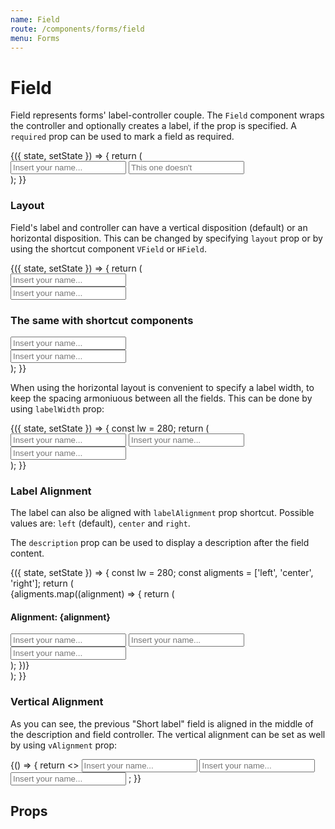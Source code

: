```yaml
---
name: Field
route: /components/forms/field
menu: Forms
---
```





# Field

Field represents forms' label-controller couple.
The `Field` component wraps the controller and optionally creates a label, if the prop is specified.
A `required` prop can be used to mark a field as required.

<Playground>
    <FormsStoryWrapper>
        {({ state, setState }) => {
            return (
                <div style={{ width: 400 }}>
                    <Field label="This field has a label" required={true}>
                        <Input placeholder="Insert your name..." />
                    </Field>
                    <Field>
                        <Input placeholder="This one doesn't" />
                    </Field>
                </div>
            );
        }}
    </FormsStoryWrapper>
</Playground>

### Layout

Field's label and controller can have a vertical disposition (default) or an horizontal disposition.
This can be changed by specifying `layout` prop or by using the shortcut component `VField` or `HField`.

<Playground>
    <FormsStoryWrapper>
        {({ state, setState }) => {
            return (
                <div style={{ width: 400 }}>
                    <div>
                        <Field label="Vertical layout label">
                            <Input placeholder="Insert your name..." />
                        </Field>
                    </div>
                    <div>
                        <Field label="Horizontal layout label" layout="horizontal">
                            <Input placeholder="Insert your name..." />
                        </Field>
                    </div>
                    <h3>The same with shortcut components</h3>
                    <div>
                        <VField label="Vertical layout label">
                            <Input placeholder="Insert your name..." />
                        </VField>
                    </div>
                    <div>
                        <HField label="Horizontal layout label">
                            <Input placeholder="Insert your name..." />
                        </HField>
                    </div>
                </div>
            );
        }}
    </FormsStoryWrapper>
</Playground>

When using the horizontal layout is convenient to specify a label width,
to keep the spacing armoniuous between all the fields.
This can be done by using `labelWidth` prop:

<Playground>
    <FormsStoryWrapper>
        {({ state, setState }) => {
            const lw = 280;
            return (
                <div style={{ width: 500 }}>
                    <HField labelWidth={lw} label="Horizontal layout label">
                        <Input placeholder="Insert your name..." />
                    </HField>
                    <HField labelWidth={lw} label="Short label">
                        <Input placeholder="Insert your name..." />
                    </HField>
                    <HField labelWidth={lw} label="Very very long field label for input field">
                        <Input placeholder="Insert your name..." />
                    </HField>
                </div>
            );
        }}
    </FormsStoryWrapper>
</Playground>

### Label Alignment

The label can also be aligned with `labelAlignment` prop shortcut.
Possible values are: `left` (default), `center` and `right`.

The `description` prop can be used to display a description after the field content.

<Playground format={false}>
    <FormsStoryWrapper>
        {({ state, setState }) => {
            const lw = 280;
            const aligments = ['left', 'center', 'right'];
            return (
                <div style={{ width: 500 }}>
                    {aligments.map((alignment) => {
                        return (
                            <div key={alignment} className="m-b-20">
                                <h4>
                                    Alignment: <Monospace>{alignment}</Monospace>
                                </h4>
                                <HField
                                    labelWidth={lw}
                                    labelAlignment={alignment}
                                    label="Horizontal layout label"
                                >
                                    <Input placeholder="Insert your name..." />
                                </HField>
                                <HField
                                    labelWidth={lw}
                                    labelAlignment={alignment}
                                    label="Short label"
                                    description="This is a short label used to describe the field content."
                                >
                                    <Input placeholder="Insert your name..." />
                                </HField>
                                <HField
                                    labelWidth={lw}
                                    labelAlignment={alignment}
                                    label="Very very long field label for input field"
                                >
                                    <Input placeholder="Insert your name..." />
                                </HField>
                            </div>
                        );
                    })}
                </div>
            );
        }}
    </FormsStoryWrapper>
</Playground>

### Vertical Alignment

As you can see, the previous "Short label" field is aligned in the middle of the description and field controller.
The vertical alignment can be set as well by using `vAlignment` prop:

<Playground format={false}>
    <FormsStoryWrapper>
        {() => {
            return <>
                <HField
                    vAlignment="top"
                    labelWidth={200}
                    label="Short label"
                    description="This is a short label used to describe the field content."
                >
                    <Input placeholder="Insert your name..." />
                </HField>
                <HField
                    vAlignment="middle"
                    labelWidth={200}
                    label="Short label"
                    description="This is a short label used to describe the field content."
                >
                    <Input placeholder="Insert your name..." />
                </HField>
                <HField
                    vAlignment="bottom"
                    labelWidth={200}
                    label="Short label"
                    description="This is a short label used to describe the field content."
                >
                    <Input placeholder="Insert your name..." />
                </HField>
            </>;
        }}
    </FormsStoryWrapper>
</Playground>

## Props

<Props of={Field} />
